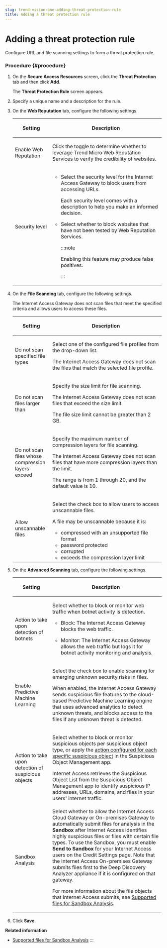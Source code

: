 ```yaml
---
slug: trend-vision-one-adding-threat-protection-rule
title: Adding a threat protection rule
---
```

# Adding a threat protection rule

Configure URL and file scanning settings to form a threat protection rule.

### Procedure {#procedure}

1.  On the **Secure Access Resources** screen, click the **Threat Protection** tab and then click **Add**.

    The **Threat Protection Rule** screen appears.

2.  Specify a unique name and a description for the rule.

3.  On the **Web Reputation** tab, configure the following settings.

    <table>
    <colgroup>
    <col style="width: 25%" />
    <col style="width: 75%" />
    </colgroup>
    <thead>
    <tr>
    <th><p>Setting</p></th>
    <th><p>Description</p></th>
    </tr>
    </thead>
    <tbody>
    <tr>
    <td><p>Enable Web Reputation</p></td>
    <td><p>Click the toggle to determine whether to leverage Trend Micro Web Reputation Services to verify the credibility of websites.</p></td>
    </tr>
    <tr>
    <td><p>Security level</p></td>
    <td><ul>
    <li><p>Select the security level for the Internet Access Gateway to block users from accessing URLs.</p>
    <p>Each security level comes with a description to help you make an informed decision.</p></li>
    <li><p>Select whether to block websites that have not been tested by Web Reputation Services.</p>


    :::note

    <p>Enabling this feature may produce false positives.</p>


    :::

    </li>
    </ul></td>
    </tr>
    </tbody>
    </table>

4.  On the **File Scanning** tab, configure the following settings.

    The Internet Access Gateway does not scan files that meet the specified criteria and allows users to access these files.

    <table>
    <colgroup>
    <col style="width: 25%" />
    <col style="width: 75%" />
    </colgroup>
    <thead>
    <tr>
    <th><p>Setting</p></th>
    <th><p>Description</p></th>
    </tr>
    </thead>
    <tbody>
    <tr>
    <td><p>Do not scan specified file types</p></td>
    <td><p>Select one of the configured file profiles from the drop-down list.</p>
    <p>The Internet Access Gateway does not scan the files that match the selected file profile.</p></td>
    </tr>
    <tr>
    <td><p>Do not scan files larger than</p></td>
    <td><p>Specify the size limit for file scanning.</p>
    <p>The Internet Access Gateway does not scan files that exceed the size limit.</p>
    <p>The file size limit cannot be greater than 2 GB.</p></td>
    </tr>
    <tr>
    <td><p>Do not scan files whose compression layers exceed</p></td>
    <td><p>Specify the maximum number of compression layers for file scanning.</p>
    <p>The Internet Access Gateway does not scan files that have more compression layers than the limit.</p>
    <p>The range is from 1 through 20, and the default value is 10.</p></td>
    </tr>
    <tr>
    <td><p>Allow unscannable files</p></td>
    <td><p>Select the check box to allow users to access unscannable files.</p>
    <p>A file may be unscannable because it is:</p>
    <ul>
    <li>compressed with an unsupported file format</li>
    <li>password protected</li>
    <li>corrupted</li>
    <li>exceeds the compression layer limit</li>
    </ul></td>
    </tr>
    </tbody>
    </table>

5.  On the **Advanced Scanning** tab, configure the following settings.

    <table>
    <colgroup>
    <col style="width: 25%" />
    <col style="width: 75%" />
    </colgroup>
    <thead>
    <tr>
    <th><p>Setting</p></th>
    <th><p>Description</p></th>
    </tr>
    </thead>
    <tbody>
    <tr>
    <td><p>Action to take upon detection of botnets</p></td>
    <td><p>Select whether to block or monitor web traffic when botnet activity is detection.</p>
    <ul>
    <li><p>Block: The Internet Access Gateway blocks the web traffic.</p></li>
    <li><p>Monitor: The Internet Access Gateway allows the web traffic but logs it for botnet activity monitoring and analysis.</p></li>
    </ul></td>
    </tr>
    <tr>
    <td><p>Enable Predictive Machine Learning</p></td>
    <td><p>Select the check box to enable scanning for emerging unknown security risks in files.</p>
    <p>When enabled, the Internet Access Gateway sends suspicious file features to the cloud-based Predictive Machine Learning engine that uses advanced analytics to detect unknown threats, and blocks access to the files if any unknown threat is detected.</p></td>
    </tr>
    <tr>
    <td><p>Action to take upon detection of suspicious objects</p></td>
    <td><p>Select whether to block or monitor suspicious objects per suspicious object type, or apply the <a href="trend-vision-one-add-import-suspicious-objects">action configured for each specific suspicious object</a> in the Suspicious Object Management app.</p>
    <p>Internet Access retrieves the Suspicious Object List from the Suspicious Object Management app to identify suspicious IP addresses, URLs, domains, and files in your users' internet traffic.</p></td>
    </tr>
    <tr>
    <td><p>Sandbox Analysis</p></td>
    <td>Select whether to allow the Internet Access Cloud Gateway or On-premises Gateway to automatically submit files for analysis in the <strong>Sandbox</strong> after Internet Access identifies highly suspicious files or files with certain file types. To use the Sandbox, you must enable <strong>Send to Sandbox</strong> for your Internet Access users on the Credit Settings page. Note that the Internet Access On-premises Gateway submits files first to the Deep Discovery Analyzer appliance if it is configured on that gateway.
    <p>For more information about the file objects that Internet Access submits, see <a href="trend-vision-one-supported-files-for-sandbox">Supported files for Sandbox Analysis</a>.</p></td>
    </tr>
    </tbody>
    </table>

6.  Click **Save**.

**Related information**

- [Supported files for Sandbox Analysis](supported-files-for-sandbox.md "Understand the files that Internet Access submits to the Sandbox Analysis app for analysis.")
:::
